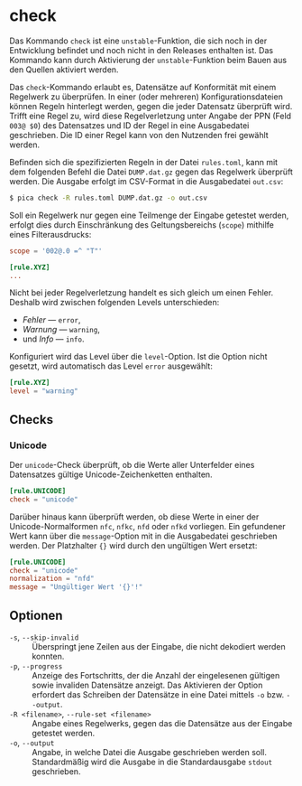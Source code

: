 # check {.unnumbered}

::: {.callout-warning}
Das Kommando `check` ist eine `unstable`-Funktion, die sich noch in der
Entwicklung befindet und noch nicht in den Releases enthalten ist. Das
Kommando kann durch Aktivierung der `unstable`-Funktion beim Bauen aus
den Quellen aktiviert werden.
:::

Das `check`-Kommando erlaubt es, Datensätze auf Konformität mit einem
Regelwerk zu überprüfen. In einer (oder mehreren) Konfigurationsdateien
können Regeln hinterlegt werden, gegen die jeder Datensatz überprüft
wird. Trifft eine Regel zu, wird diese Regelverletzung unter Angabe
der PPN (Feld `003@ $0`) des Datensatzes und ID der Regel in eine
Ausgabedatei geschrieben. Die ID einer Regel kann von den Nutzenden
frei gewählt werden.

Befinden sich die spezifizierten Regeln in der Datei `rules.toml`, kann
mit dem folgenden Befehl die Datei `DUMP.dat.gz` gegen das Regelwerk
überprüft werden. Die Ausgabe erfolgt im CSV-Format in die Ausgabedatei
`out.csv`:

```.bash
$ pica check -R rules.toml DUMP.dat.gz -o out.csv
```

Soll ein Regelwerk nur gegen eine Teilmenge der Eingabe getestet werden,
erfolgt dies durch Einschränkung des Geltungsbereichs (`scope`) mithilfe
eines Filterausdrucks:

```.toml
scope = '002@.0 =^ "T"'

[rule.XYZ]
...
````

Nicht bei jeder Regelverletzung handelt es sich gleich um einen Fehler.
Deshalb wird zwischen folgenden Levels unterschieden:

*  _Fehler_ --- `error`,
*  _Warnung_ --- `warning`,
* und _Info_ --- `info`.

Konfiguriert wird das Level über die `level`-Option. Ist die Option
nicht gesetzt, wird automatisch das Level `error` ausgewählt:

```.toml
[rule.XYZ]
level = "warning"
````

## Checks

### Unicode

Der `unicode`-Check überprüft, ob die Werte aller Unterfelder eines
Datensatzes gültige Unicode-Zeichenketten enthalten.

```.toml
[rule.UNICODE]
check = "unicode"
```

Darüber hinaus kann überprüft werden, ob diese Werte in einer der
Unicode-Normalformen `nfc`, `nfkc`, `nfd` oder `nfkd` vorliegen. Ein
gefundener Wert kann über die `message`-Option mit in die Ausgabedatei
geschrieben werden. Der Platzhalter `{}` wird durch den ungültigen Wert
ersetzt:

```.toml
[rule.UNICODE]
check = "unicode"
normalization = "nfd"
message = "Ungültiger Wert '{}'!"
```

## Optionen

`-s`, `--skip-invalid`
: Überspringt jene Zeilen aus der Eingabe, die nicht dekodiert werden
konnten.

`-p`, `--progress`
: Anzeige des Fortschritts, der die Anzahl der eingelesenen gültigen
sowie invaliden Datensätze anzeigt. Das Aktivieren der Option erfordert
das Schreiben der Datensätze in eine Datei mittels `-o` bzw. `--output`.

`-R <filename>`, `--rule-set <filename>`
: Angabe eines Regelwerks, gegen das die Datensätze aus der Eingabe
getestet werden.

`-o`, `--output`
: Angabe, in welche Datei die Ausgabe geschrieben werden soll.
Standardmäßig wird die Ausgabe in die Standardausgabe `stdout`
geschrieben.

